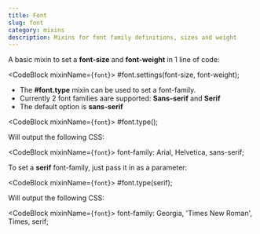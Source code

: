 ```yaml
---
title: Font
slug: font
category: mixins
description: Mixins for font family definitions, sizes and weight
---
```




A basic mixin to set a **font-size** and **font-weight** in 1 line of code:

<CodeBlock mixinName={`font`}>
  #font.settings(font-size, font-weight);
</CodeBlock>

* The **#font.type** mixin can be used to set a font-family. 
* Currently 2 font families aare supported: **Sans-serif** and **Serif**
* The default option is **sans-serif**

<CodeBlock mixinName={`font`}>
  #font.type();
</CodeBlock>

Will output the following CSS:

<CodeBlock mixinName={`font`}>
  font-family: Arial, Helvetica, sans-serif;
</CodeBlock>

To set a **serif** font-family, just pass it in as a parameter:

<CodeBlock mixinName={`font`}>
  #font.type(serif);
</CodeBlock>

Will output the following CSS:

<CodeBlock mixinName={`font`}>
  font-family: Georgia, 'Times New Roman', Times, serif;
</CodeBlock>